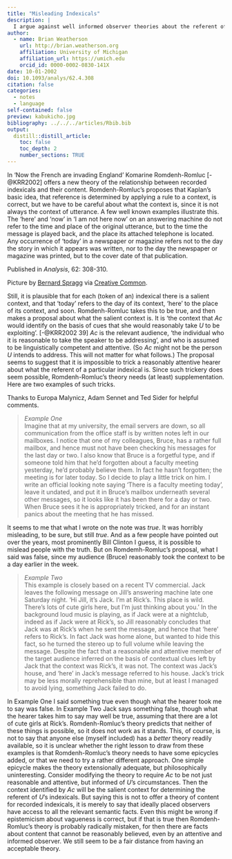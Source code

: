 ```yaml
---
title: "Misleading Indexicals"
description: |
  I argue against well informed observer theories about the referent of indexicals.
author:
  - name: Brian Weatherson 
    url: http://brian.weatherson.org
    affiliation: University of Michigan
    affiliation_url: https://umich.edu
    orcid_id: 0000-0002-0830-141X
date: 10-01-2002
doi: 10.1093/analys/62.4.308
citation: false
categories:
  - notes
  - language
self-contained: false
preview: kabukicho.jpg
bibliography: ../../../articles/Rbib.bib
output:
  distill::distill_article:
    toc: false
    toc_depth: 2
    number_sections: TRUE
---
```


In 'Now the French are invading England' Komarine Romdenh-Romluc
[-@KRR2002] offers a new theory of the relationship between recorded
indexicals and their content. Romdenh-Romluc's proposes that Kaplan's
basic idea, that reference is determined by applying a rule to a
context, is correct, but we have to be careful about what the context
is, since it is not always the context of utterance. A few well known
examples illustrate this. The 'here' and 'now' in 'I am not here now' on
an answering machine do not refer to the time and place of the original
utterance, but to the time the message is played back, and the place its
attached telephone is located. Any occurrence of 'today' in a newspaper
or magazine refers not to the day the story in which it appears was
written, nor to the day the newspaper or magazine was printed, but to
the cover date of that publication.

<aside>
Published in _Analysis_, 62: 308-310.

Picture by [Bernard Spragg](https://www.flickr.com/photos/88123769@N02) via [Creative Common](https://search.creativecommons.org/photos/240cbc11-d4e6-40cd-a427-1fced6c4560e).
</aside>

Still, it is plausible that for each (token of an) indexical there is a
salient context, and that 'today' refers to the day of its context,
'here' to the place of its context, and soon. Romdenh-Romluc takes this
to be true, and then makes a proposal about what the salient context is.
It is 'the context that *Ac* would identify on the basis of cues that
she would reasonably take *U* to be exploiting'. [-@KRR2002 39] *Ac* is
the relevant audience, 'the individual who it is reasonable to take the
speaker to be addressing', and who is assumed to be linguistically
competent and attentive. (So *Ac* might not be the person *U* intends to
address. This will not matter for what follows.) The proposal seems to
suggest that it is impossible to trick a reasonably attentive hearer
about what the referent of a particular indexical is. Since such
trickery does seem possible, Romdenh-Romluc's theory needs (at least)
supplementation. Here are two examples of such tricks.

<aside>
Thanks to Europa Malynicz, Adam Sennet and Ted Sider for helpful
    comments.
</aside>

> *Example One*\
> Imagine that at my university, the email servers are down, so all
> communication from the office staff is by written notes left in our
> mailboxes. I notice that one of my colleagues, Bruce, has a rather
> full mailbox, and hence must not have been checking his messages for
> the last day or two. I also know that Bruce is a forgetful type, and
> if someone told him that he'd forgotten about a faculty meeting
> yesterday, he'd probably believe them. In fact he hasn't forgotten;
> the meeting is for later today. So I decide to play a little trick on
> him. I write an official looking note saying 'There is a faculty
> meeting today', leave it undated, and put it in Bruce's mailbox
> underneath several other messages, so it looks like it has been there
> for a day or two. When Bruce sees it he is appropriately tricked, and
> for an instant panics about the meeting that he has missed.

It seems to me that what I wrote on the note was *true*. It was horribly
misleading, to be sure, but still *true*. And as a few people have
pointed out over the years, most prominently Bill Clinton I guess, it is
possible to mislead people with the truth. But on Romdemh-Romluc's
proposal, what I said was false, since my audience (Bruce) reasonably
took the context to be a day earlier in the week.

> *Example Two*\
> This example is closely based on a recent TV commercial. Jack leaves
> the following message on Jill's answering machine late one Saturday
> night. 'Hi Jill, it's Jack. I'm at Rick's. This place is wild. There's
> lots of cute girls here, but I'm just thinking about you.' In the
> background loud music is playing, as if Jack were at a nightclub,
> indeed as if Jack were at Rick's, so Jill reasonably concludes that
> Jack was at Rick's when he sent the message, and hence that 'here'
> refers to Rick's. In fact Jack was home alone, but wanted to hide this
> fact, so he turned the stereo up to full volume while leaving the
> message. Despite the fact that a reasonable and attentive member of
> the target audience inferred on the basis of contextual clues left by
> Jack that the context was Rick's, it was not. The context was Jack's
> house, and 'here' in Jack's message referred to his house. Jack's
> trick may be less morally reprehensible than mine, but at least I
> managed to avoid lying, something Jack failed to do.

In Example One I said something true even though what the hearer took me
to say was false. In Example Two Jack says something false, though what
the hearer takes him to say may well be true, assuming that there are a
lot of cute girls at Rick's. Romdenh-Romluc's theory predicts that
neither of these things is possible, so it does not work as it stands.
This, of course, is not to say that anyone else (myself included) has a
*better* theory readily available, so it is unclear whether the right
lesson to draw from these examples is that Romdenh-Romluc's theory needs
to have some epicycles added, or that we need to try a rather different
approach. One simple epicycle makes the theory extensionally adequate,
but philosophically uninteresting. Consider modifying the theory to
require *Ac* to be not just reasonable and attentive, but informed of
*U*'s circumstances. Then the context identified by *Ac* will be the
salient context for determining the referent of *U*'s indexicals. But
saying this is not to offer a theory of content for recorded indexicals,
it is merely to say that ideally placed observers have access to all the
relevant semantic facts. Even this might be wrong if epistemicism about
vagueness is correct, but if that is true then Romdenh-Romluc's theory
is probably radically mistaken, for then there are facts about content
that cannot be reasonably believed, even by an attentive and informed
observer. We still seem to be a fair distance from having an acceptable
theory.
